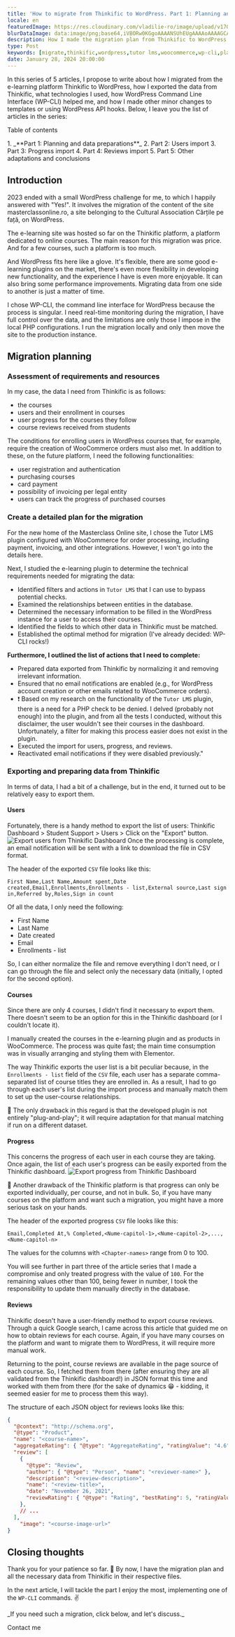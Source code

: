 ```yaml
---
title: 'How to migrate from Thinkific to WordPress. Part 1: Planning and data preparation'
locale: en
featuredImage: https://res.cloudinary.com/vladilie-ro/image/upload/v1706196659/blog/1.%20migrate-thinkific-to-wordpress/v5ypjuldovovlpqw1cc3.webp
blurDataImage: data:image/png;base64,iVBORw0KGgoAAAANSUhEUgAAAAoAAAAGCAIAAAB1kpiRAAAACXBIWXMAAAPoAAAD6AG1e1JrAAAAxUlEQVR4nAG6AEX/ANLS0t/f3+vr6+3t6+/y8fHy7/X39+/y8ens693f3gCZr8qmutOqwtuyxNrK1+b7+/j8//75/Pv19/fo6u0AOG2gKGGRNGiYPHCgUoO2gLPNnNXgmtLels/ZkMrVAKO51qnA3J2zy52yzH+0yxSesQB4iABOWwBicgCKoQDHx8VaTTwkEgAnEwBRQSxNTjkEGREADQA/Vkxmk5oAHg8ARzATLxsAHQAAHgIAMyAGOiQNUTsgaU8yPSsXAbliTzFAqmUAAAAASUVORK5CYII=
description: How I made the migration plan from Thinkific to WordPress of an e-learning site and how I exported the data from Thinkific.
type: Post
keywords: [migrate,thinkific,wordpress,tutor lms,woocommerce,wp-cli,planning,e-learning,masterclass,cărțile pe față]
date: January 28, 2024 20:00:00
---
```

In this series of 5 articles, I propose to write about how I migrated from the e-learning platform <Link href="https://thinkific.com">Thinkific</Link> to WordPress, how I exported the data from Thinkific, what technologies I used, how WordPress Command Line Interface (WP-CLI) helped me, and how I made other minor changes to templates or using WordPress API hooks.
Below, I leave you the list of articles in the series:
<div className='rounded-md border p-2 bg-gray-50 dark:bg-slate-900'>
    <p>Table of contents</p>
    1. _**Part 1: Planning and data preparations**_
    2. <Link href="/blog/migrate-thinkific-wordpress-part-2-users-import">Part 2: Users import</Link>
    3. <Link href="/blog/migrate-thinkific-wordpress-part-3-progress-import">Part 3: Progress import</Link>
    4. <Link href="/blog/migrate-thinkific-wordpress-part-4-reviews-import">Part 4: Reviews import</Link>
    5. <Link href="/blog/migrate-thinkific-wordpress-part-5-adaptations-conclusions">Part 5: Other adaptations and conclusions</Link>
</div>

## Introduction
2023 ended with a small WordPress challenge for me, to which I happily answered with "Yes!".
It involves the migration of the content of the site <Link href="https://masterclassonline.ro">masterclassonline.ro</Link>, a site belonging to the Cultural Association <Link href="https://cartilepefata.ro">Cărțile pe față</Link>, on WordPress.

The e-learning site was hosted so far on the Thinkific platform, a platform dedicated to online courses.
The main reason for this migration was price.
And for a few courses, such a platform is too much.

And WordPress fits here like a glove.
It's flexible, there are some good e-learning plugins on the market, there's even more flexibility in developing new functionality, and the experience I have is even more enjoyable.
It can also bring some performance improvements.
Migrating data from one side to another is just a matter of time.

I chose WP-CLI, the command line interface for WordPress because the process is singular. I need real-time monitoring during the migration, I have full control over the data, and the limitations are only those I impose in the local PHP configurations. I run the migration locally and only then move the site to the production instance.

## Migration planning

### Assessment of requirements and resources
In my case, the data I need from Thinkific is as follows:
- the courses
- users and their enrollment in courses
- user progress for the courses they follow
- course reviews received from students

The conditions for enrolling users in WordPress courses that, for example, require the creation of WooCommerce orders must also met.
In addition to these, on the future platform, I need the following functionalities:
- user registration and authentication
- purchasing courses
- card payment
- possibility of invoicing per legal entity
- users can track the progress of purchased courses

### Create a detailed plan for the migration
For the new home of the Masterclass Online site, I chose the <Link href="https://wordpress.org/plugins/tutor/">Tutor LMS</Link> plugin configured with <Link href="https://wordpress .org/plugins/woocommerce/">WooCommerce</Link> for order processing, including payment, invoicing, and other integrations. However, I won't go into the details here.

Next, I studied the e-learning plugin to determine the technical requirements needed for migrating the data:
- Identified filters and actions in `Tutor LMS` that I can use to bypass potential checks.
- Examined the relationships between entities in the database.
- Determined the necessary information to be filled in the WordPress instance for a user to access their courses.
- Identified the fields to which other data in Thinkific must be matched.
- Established the optimal method for migration (I've already decided: WP-CLI rocks!)

**Furthermore, I outlined the list of actions that I need to complete:**
- Prepared data exported from Thinkific by normalizing it and removing irrelevant information.
- Ensured that no email notifications are enabled (e.g., for WordPress account creation or other emails related to WooCommerce orders).
- ❗️ Based on my research on the functionality of the `Tutor LMS` plugin, there is a need for a PHP check to be denied. I delved (probably not enough) into the plugin, and from all the tests I conducted, without this disclaimer, the user wouldn't see their courses in the dashboard. Unfortunately, a filter for making this process easier does not exist in the plugin.
- Executed the import for users, progress, and reviews.
- Reactivated email notifications if they were disabled previously."

### Exporting and preparing data from Thinkific
In terms of data, I had a bit of a challenge, but in the end, it turned out to be relatively easy to export them.

#### Users
Fortunately, there is a handy method to export the list of users:
Thinkific Dashboard > Student Support > Users > Click on the "Export" button.
<img src="https://res.cloudinary.com/vladilie-ro/image/upload/v1706375897/blog/1.%20migrate-thinkific-to-wordpress/thinkific-export-users_iqqirf.webp" alt="Export users from Thinkific Dashboard" className="rounded-md shadow-lg" />
Once the processing is complete, an email notification will be sent with a link to download the file in CSV format.

The header of the exported `CSV` file looks like this:
```csv
First Name,Last Name,Amount spent,Date created,Email,Enrollments,Enrollments - list,External source,Last sign in,Referred by,Roles,Sign in count
```
Of all the data, I only need the following:

- First Name
- Last Name
- Date created
- Email
- Enrollments - list

So, I can either normalize the file and remove everything I don't need, or I can go through the file and select only the necessary data (initially, I opted for the second option).

#### Courses
Since there are only 4 courses, I didn't find it necessary to export them.
There doesn't seem to be an option for this in the Thinkific dashboard (or I couldn't locate it).

I manually created the courses in the e-learning plugin and as products in WooCommerce.
The process was quite fast; the main time consumption was in visually arranging and styling them with Elementor.

The way Thinkific exports the user list is a bit peculiar because, in the `Enrollments - list` field of the `CSV` file, each user has a separate comma-separated list of course titles they are enrolled in.
As a result, I had to go through each user's list during the import process and manually match them to set up the user-course relationships.

📛 The only drawback in this regard is that the developed plugin is not entirely "plug-and-play"; it will require adaptation for that manual matching if run on a different dataset.

#### Progress
This concerns the progress of each user in each course they are taking.
Once again, the list of each user's progress can be easily exported from the Thinkific dashboard.
<img src="https://res.cloudinary.com/vladilie-ro/image/upload/v1706377907/blog/1.%20migrate-thinkific-to-wordpress/thinkific-export-user-course-progress_ez6b8x.webp" alt="Export progress from Thinkific Dashboard" className="rounded-md shadow-lg" />

📛 Another drawback of the Thinkific platform is that progress can only be exported individually, per course, and not in bulk.
So, if you have many courses on the platform and want such a migration, you might have a more serious task on your hands.

The header of the exported progress `CSV` file looks like this:
```csv
Email,Completed At,% Completed,<Nume-capitol-1>,<Nume-capitol-2>,...,<Nume-capitol-n>
```
The values for the columns with `<Chapter-names>` range from 0 to 100.

You will see further in <Link href="/blog/migrate-thinkific-wordpress-part-3-progress-import">part three</Link> of the article series that I made a compromise and only treated progress with the value of `100`.
For the remaining values other than 100, being fewer in number, I took the responsibility to update them manually directly in the database.

#### Reviews
Thinkific doesn't have a user-friendly method to export course reviews.
Through a quick Google search, I came across <Link href="https://martechlms.com/blog/how-to-export-student-reviews-from-thinkific/" title="How to export student reviews from Thinkific">this article</Link> that guided me on how to obtain reviews for each course.
Again, if you have many courses on the platform and want to migrate them to WordPress, it will require more manual work.

Returning to the point, course reviews are available in the page source of each course.
So, I fetched them from there (after ensuring they are all validated from the Thinkific dashboard!) in JSON format this time and worked with them from there (for the sake of dynamics 😁 - kidding, it seemed easier for me to process them this way).

The structure of each JSON object for reviews looks like this:
```json showLineNumbers title="recenzii-curs-1.json"
{
  "@context": "http://schema.org",
  "@type": "Product",
  "name": "<course-name>",
  "aggregateRating": { "@type": "AggregateRating", "ratingValue": "4.6", "reviewCount": 5 },
  "review": [
    {
      "@type": "Review",
      "author": { "@type": "Person", "name": "<reviewer-name>" },
      "description": "<review-description>",
      "name": "<review-title>",
      "date": "November 26, 2021",
      "reviewRating": { "@type": "Rating", "bestRating": 5, "ratingValue": 5, "worstRating": 0 }
    },
    // ...
  ],
    "image": "<course-image-url>"
}
```

## Closing thoughts
Thank you for your patience so far. 🍻
By now, I have the migration plan and all the necessary data from Thinkific in their respective files.

In <Link href="/blog/migrate-thinkific-wordpress-part-2-users-import">the next article</Link>, I will tackle the part I enjoy the most, implementing one of the `WP-CLI` commands. ✌️

<div className='mb-4 flex flex-col items-center rounded-md border border-blue-600 p-2'>
    <p className="text-center mt-0">_If you need such a migration, click below, and let's discuss._</p>
    <Link href='/contact' className="animate-text-bg rounded-md bg-gradient-to-r from-blue-600 via-gray-600 to-green-500 bg-[length:400%] px-2 py-1 text-white hover:text-white">Contact me</Link>
</div>

